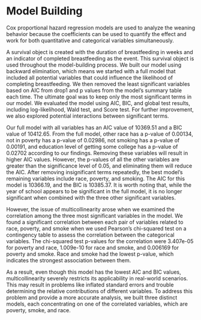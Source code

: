# Model Building

Cox proportional hazard regression models are used to analyze the weaning behavior because the coefficients can be used to quantify the effect and work for both quantitative and categorical variables simultaneously. 

A survival object is created with the duration of breastfeeding in weeks and an indicator of completed breastfeeding as the event. This survival object is used throughout the model-building process. We built our model using backward elimination, which means we started with a full model that included all potential variables that could influence the likelihood of completing breastfeeding. We then removed the least significant variables based on AIC from drop1 and p values from the model's summary table each time. The ultimate goal was to keep only the most significant terms in our model. We evaluated the model using AIC, BIC, and global test results, including log-likelihood, Wald test, and Score test. For further improvement, we also explored potential interactions between significant terms. 


Our full model with all variables has an AIC value of 10369.51 and a BIC value of 10412.65. From the full model, other race has a p-value of 0.00134, not in poverty has a p-value of 0.02986, not smoking has a p-value of 0.00191, and education level of getting some college has a p-value of 0.02702 according to our findings. Removing these variables will result in higher AIC values. However, the p-values of all the other variables are greater than the significance level of 0.05, and eliminating them will reduce the AIC. 
After removing insignificant terms repeatedly, the best model's remaining variables include race, poverty, and smoking. The AIC for this model is 10366.19, and the BIC is 10385.37. It is worth noting that, while the year of school appears to be significant in the full model, it is no longer significant when combined with the three other significant variables. 

However, the issue of multicollinearity arose when we examined the correlation among the three most significant variables in the model. We found a significant correlation between each pair of variables related to race, poverty, and smoke when we used Pearson's chi-squared test on a contingency table to assess the correlation between the categorical variables. The chi-squared test p-values for the correlation were 3.407e-05 for poverty and race, 1.009e-10 for race and smoke, and 0.006169 for poverty and smoke. Race and smoke had the lowest p-value, which indicates the strongest association between them. 

As a result, even though this model has the lowest AIC and BIC values, multicollinearity severely restricts its applicability in real-world scenarios. This may result in problems like inflated standard errors and trouble determining the relative contributions of different variables. To address this problem and provide a more accurate analysis, we built three distinct models, each concentrating on one of the correlated variables, which are poverty, smoke, and race. 




